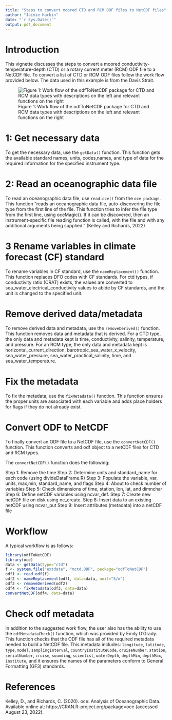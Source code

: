 ```yaml
---
title: "Steps to convert moored CTD and RCM ODF files to NetCDF files"
author: "Jaimie Harbin"
date: "`r Sys.Date()`"
output: pdf_document
---
```


# Introduction

This vignette discusses the steps to convert a moored conductivity-temperature-depth (CTD) or a  rotary current meter (RCM) ODF file to a NetCDF file. To convert a list of CTD or RCM ODF files follow the work flow provided below. The data used in this example is from the Davis Strait.

![Figure 1: Work flow of the odfToNetCDF package for CTD and RCM data types with descriptions on the left and relevant functions on the right](ctd_rcm_diagram.png)



# 1: Get necessary data

To get the necessary data, use the `getData()` function. This function gets the available standard names, units, codes,names, and type of data for the required information for the specified instrument type.


# 2: Read an oceanographic data file

To read an oceanographic data file, use `read.oce()` from the `oce package`. This function "reads an oceanographic data file, auto-discovering the file type from the first line of the file. This function tries to infer the file type from the first line, using oceMagic(). If it can be discovered, then an instrument-specific file reading function is called, with the file and with any additional arguments being supplied." (Kelley and Richards, 2022)

# 3 Rename variables in climate forecast (CF) standard

To rename variables in CF standard, use the `nameReplacement()` function. This function replaces DFO codes with CF standards. For ctd types, if conductivity ratio (CRAT) exists, the values are converted to sea_water_electrical_conductivity values to abide by CF standards, and the unit is changed to the specified unit.

# Remove derived data/metadata

To remove derived data and metadata, use the `removeDerived()` function. This function removes data and metadata that is derived. For a CTD type, the only data and metadata kept is time, conductivity, salinity, temperature, and pressure. For an RCM type, the only data and metadata kept is horizontal_current_direction, barotropic_sea_water_x_velocity, sea_water_pressure, sea_water_practical_salinity,
time, and sea_water_temperature.

# Fix the metadata

To fix the metadata, use the `fixMetadata()` function. This function ensures the proper units are associated with each variable and adds place holders for flags if they do not already exist.

# Convert ODF to NetCDF

To finally convert an ODF file to a NetCDF file, use the `convertNetCDF()` function. This function converts and odf object to a netCDF files for CTD and RCM types.

The `convertNetCDF()` function does the following:

Step 1: Remove the time
Step 2: Determine units and standard_name for each code (using divideDataFrame.R)
Step 3: Populate the variable, var, units, max,min, standard_name, and flags
Step 4: About to check number of variables
Step 5: Check dimensions of time, station, lon, lat, and dimnchar
Step 6: Define netCDF variables using ncvar_def.
Step 7: Create  new netCDF file on disk using nc_create.
Step 8: Insert data to an existing netCDF using ncvar_put
Step 9: Insert attributes (metadata) into a netCDF file

# Workflow

A typical workflow is as follows:

```r
library(odfToNetCDF)
library(oce)
data <- getData(type="ctd")
f <- system.file("extdata", "mctd.ODF", package="odfToNetCDF")
odf1 <- read.odf(f)
odf2 <- nameReplacement(odf1, data=data, unit="S/m")
odf3 <- removeDerived(odf2)
odf4 <- fixMetadata(odf3, data=data)
convertNetCDF(odf4, data=data)
```      


# Check odf metadata

In addition to the suggested work flow, the user also has the ability to use the `odfMetadataCheck()` function, which was 
provided by Emily O'Grady. This function checks that the ODF file has all of the required metadata needed to build a NetCDF file. This metadata includes: `longitude`, `latitude`, `type`, `model`, `samplingInterval`, `countryInstituteCode`, `cruiseNumber`, `station`, `serialNumber`, `cruise`, `sounding`, `scientist`, `waterDepth`, `depthMin`, `depthMax`, `institute`, and it ensures the names of the parameters conform to General Formatting (GF3) standards.

# References

Kelley, D., and Richards, C. (2020). oce: Analysis of Oceanographic Data. Available online at: https://CRAN.R-project.org/package=oce (accessed August 23, 2022).


